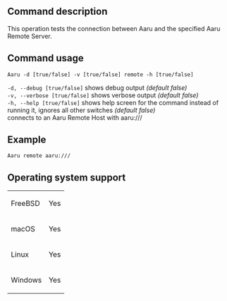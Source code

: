 ==Command description==
This operation tests the connection between Aaru and the specified Aaru Remote Server.

==Command usage==
<code>Aaru -d [true/false] -v [true/false] remote -h [true/false] <aaru-remote-host></code> 

<code>-d, --debug [true/false]</code> shows debug output ''(default false)''<br />
<code>-v, --verbose [true/false]</code> shows verbose output ''(default false)''<br />
<code>-h, --help [true/false]</code> shows help screen for the command instead of running it, ignores all other switches ''(default false)''<br />
<code><aaru-remote-host></code> connects to an Aaru Remote Host with aaru://<IP ADDRESS>/<DEVICE PATH><br /> 

==Example==
<code>Aaru remote aaru://<IP ADDRESS>/<DEVICE PATH></code>

==Operating system support==
{|
| FreeBSD
| Yes
|-
| macOS
| Yes
|-
| Linux
| Yes
|-
| Windows
| Yes
|}
